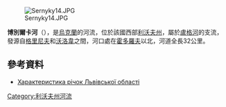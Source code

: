 [[Image:Sernyky14.JPG|right]]

'''博別爾卡河'''（{{lang-uk|Боберка}}），是[[烏克蘭|烏克蘭]]的河流，位於該國西部[[利沃夫州|利沃夫州]]，屬於[[盧格河|盧格河]]的支流，發源自[[格里尼夫|格里尼夫]]和[[沃洛韋|沃洛韋]]之間，河口處在[[霍多羅夫|霍多羅夫]]以北，河道全長32公里。

==參考資料==
* [http://oblwodgosp.lviv.ua/files/pi4ku.doc Характеристика річок Львівської області]{{dead link|date=2017年11月 |bot=InternetArchiveBot |fix-attempted=yes }}

{{DEFAULTSORT:Боберка (річка)}}
[[Category:利沃夫州河流|Category:利沃夫州河流]]


{{Ukraine-river-stub}}
